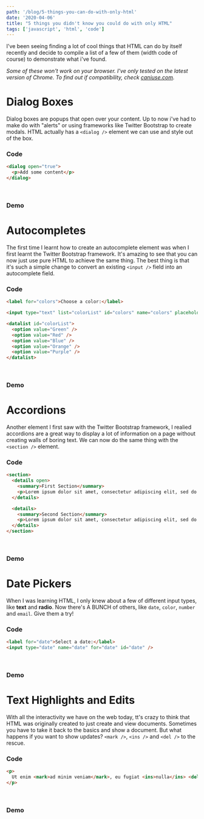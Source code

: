 ```yaml
---
path: '/blog/5-things-you-can-do-with-only-html'
date: '2020-04-06'
title: "5 things you didn't know you could do with only HTML"
tags: ['javascript', 'html', 'code']
---
```



I've been seeing finding a lot of cool things that HTML can do by itself recently and decide to compile a list of a few of them (width code of course) to demonstrate what i've found.

_Some of these won't work on your browser. I've only tested on the latest version of Chrome. To find out if compatibility, check [caniuse.com](caniuse.com)._

<StyledHr />

# Dialog Boxes

Dialog boxes are popups that open over your content. Up to now i've had to make do with "alerts" or using frameworks like Twitter Bootstrap to create modals. HTML actually has a `<dialog />` element we can use and style out of the box.

### Code

```html
<dialog open="true">
  <p>Add some content</p>
</dialog>
```

<br />

### Demo
<CustomDialog />

<StyledHr />

# Autocompletes

The first time I learnt how to create an autocomplete element was when I first learnt the Twitter Bootstrap framework. It's amazing to see that you can now just use pure HTML to achieve the same thing. The best thing is that it's such a simple change to convert an existing `<input />` field into an autocomplete field.

### Code

```html
<label for="colors">Choose a color:</label>

<input type="text" list="colorList" id="colors" name="colors" placeholder="Select a color..." />

<datalist id="colorList">
  <option value="Green" />
  <option value="Red" />
  <option value="Blue" />
  <option value="Orange" />
  <option value="Purple" />
</datalist>
```

<br />

### Demo
<Autocomplete />

<StyledHr />

# Accordions

Another element I first saw with the Twitter Bootstrap framework, I realied accordions are a great way to display a lot of information on a page without creating walls of boring text. We can now do the same thing with the `<section />` element.

### Code

```html
<section>
  <details open>
    <summary>First Section</summary>
    <p>Lorem ipsum dolor sit amet, consectetur adipiscing elit, sed do eiusmod tempor incididunt ut labore et dolore magna aliqua. Ut enim ad minim veniam, quis nostrud exercitation ullamco laboris nisi ut aliquip ex ea commodo consequat. Duis aute irure dolor in reprehenderit in voluptate velit esse cillum dolore eu fugiat nulla pariatur. Excepteur sint occaecat cupidatat non proident, sunt in culpa qui officia deserunt mollit anim id est laborum.</p>
  </details>

  <details>
    <summary>Second Section</summary>
    <p>Lorem ipsum dolor sit amet, consectetur adipiscing elit, sed do eiusmod tempor incididunt ut labore et dolore magna aliqua. Ut enim ad minim veniam, quis nostrud exercitation ullamco laboris nisi ut aliquip ex ea commodo consequat. Duis aute irure dolor in reprehenderit in voluptate velit esse cillum dolore eu fugiat nulla pariatur. Excepteur sint occaecat cupidatat non proident, sunt in culpa qui officia deserunt mollit anim id est laborum.</p>
  </details>
</section>
```

<br />

### Demo

<Accordion />

<StyledHr />

# Date Pickers

When I was learning HTML, I only knew about a few of different input types, like **text** and **radio**. Now there's A BUNCH of others, like `date`, `color`, `number` and `email`. Give them a try!

### Code

```html
<label for="date">Select a date:</label>
<input type="date" name="date" for="date" id="date" />
```

<br />

### Demo

<Datepicker />

<StyledHr />

# Text Highlights and Edits

With all the interactivity we have on the web today, tt's crazy to think that HTML was originally created to just create and view documents. Sometimes you have to take it back to the basics and show a document. But what happens if you want to show updates? `<mark />`, `<ins />` and `<del />` to the rescue.

### Code

```html
<p>
  Ut enim <mark>ad minim veniam</mark>, eu fugiat <ins>nulla</ins> <del>pariatur</del>.
</p>
```

<br />

### Demo

<Edits />